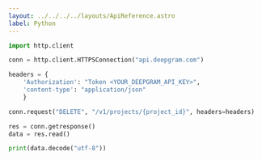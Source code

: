 ---
layout: ../../../../layouts/ApiReference.astro
label: Python
---

```py
import http.client

conn = http.client.HTTPSConnection("api.deepgram.com")

headers = {
    'Authorization': "Token <YOUR_DEEPGRAM_API_KEY>",
    'content-type': "application/json"
    }

conn.request("DELETE", "/v1/projects/{project_id}", headers=headers)

res = conn.getresponse()
data = res.read()

print(data.decode("utf-8"))
```
